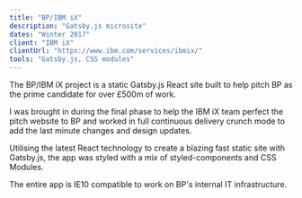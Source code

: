 ```yaml
---
title: "BP/IBM iX"
description: "Gatsby.js microsite"
dates: "Winter 2017"
client: "IBM iX"
clientUrl: "https://www.ibm.com/services/ibmix/"
tools: "Gatsby.js, CSS modules"
---
```


The BP/IBM iX project is a static Gatsby.js React site built to help pitch BP as the prime candidate for over £500m of work.

I was brought in during the final phase to help the IBM iX team perfect the pitch website to BP and worked in full continuous delivery crunch mode to add the last minute changes and design updates.

Utilising the latest React technology to create a blazing fast static site with Gatsby.js, the app was styled with a mix of styled-components and CSS Modules.

The entire app is IE10 compatible to work on BP's internal IT infrastructure.
